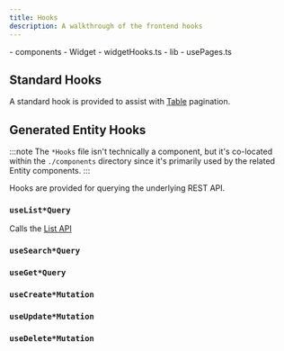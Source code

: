 ```yaml
---
title: Hooks
description: A walkthrough of the frontend hooks
---
```



<FileTree>
- components
  - Widget
    - widgetHooks.ts
- lib
  - usePages.ts
</FileTree>

## Standard Hooks

A standard hook is provided to assist with [Table](./components#table) pagination.

## Generated Entity Hooks

:::note
The `*Hooks` file isn't technically a component, but it's co-located within the `./components` directory since it's primarily used by the related Entity components.
:::

Hooks are provided for querying the underlying REST API.

### `useList*Query`

Calls the [List API]()

### `useSearch*Query`

### `useGet*Query`

### `useCreate*Mutation`

### `useUpdate*Mutation`

### `useDelete*Mutation`